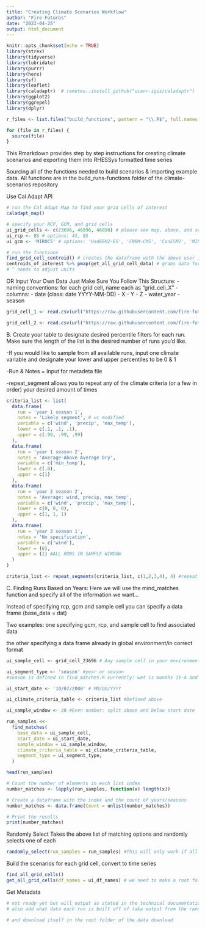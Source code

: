 ```yaml
---
title: "Creating Climate Scenarios Workflow"
author: "Fire Futures"
date: "2023-04-25"
output: html_document
---
```

```r
knitr::opts_chunk$set(echo = TRUE)
library(strex)
library(tidyverse)
library(lubridate)
library(purrr)
library(here)
library(sf)
library(leaflet)
library(caladaptr)  # remotes::install_github("ucanr-igis/caladaptr")
library(ggplot2)
library(ggrepel)
library(dplyr)

r_files <- list.files("build_functions", pattern = "\\.R$", full.names = TRUE)

for (file in r_files) {
  source(file)
}
```

This Rmarkdown provides step by step instructions for creating climate scenarios and exporting them into RHESSys formatted time series 

Sourcing all of the functions needed to build scenarios & importing example data. All functions are in the build_runs-functions folder of the climate-scenarios repository

Use Cal Adapt API
```r
# run the Cal Adapt Map to find your grid cells of interest
caladapt_map()

# specify your RCP, GCM, and grid cells
ui_grid_cells <- c(23696, 46896, 46898) # please see map, above, and select grid cells of interest in the format c(23696, 46896)
ui_rcp <- 85 # options: 45, 85
ui_gcm <- 'MIROC5' # options: 'HadGEM2-ES', 'CNRM-CM5', 'CanESM2', 'MIROC5'

# run the functions
find_grid_cell_centroid() # creates the dataframe with the above user inputs that the get_all_grid_cell_data() function will use to grab data for
centroids_of_interest %>% pmap(get_all_grid_cell_data) # grabs data for all grid cells 
# ^ needs to adjust units
```

OR Input Your Own Data
Just Make Sure You Follow This Structure:
- naming conventions: for each grid cell, name each as "grid_cell_X"
- columns:
  - date (class: date YYYY-MM-DD)
  - X
  - Y
  - Z
  - water_year
  - season
```r
grid_cell_1 <- read.csv(url("https://raw.githubusercontent.com/fire-futures/climate-scenarios/main/MIROC5_rcp45_1"))

grid_cell_2 <- read.csv(url("https://raw.githubusercontent.com/fire-futures/climate-scenarios/main/MIROC_rcp45_2")) 
```

B. Create your table to designate desired percentile filters for each run. Make sure the length of the list is the desired number of runs you'd like. 

-If you would like to sample from all available runs, input one climate variable and designate your lower and upper percentiles to be 0 & 1

-Run & Notes = Input for metadeta file

-repeat_segment allows you to repeat any of the climate criteria (or a few in order) your desired amount of times

```r
criteria_list <- list(
  data.frame(
    run = 'year 1 season 1',
    notes = 'Likely segment', # vc modified
    variable = c('wind', 'precip', 'max_temp'),
    lower = c(.1, .1, .1),
    upper = c(.99, .99, .99)
  ),
  data.frame(
    run = 'year 1 season 2',
    notes = 'Average-Above Average Dry',
    variable = c('min_temp'),
    lower = c(.0),
    upper = c(1)
  ),
  data.frame(
    run = 'year 2 season 2',
    notes = 'Average: wind, precip, max_temp',
    variable = c('wind', 'precip', 'max_temp'),
    lower = c(0, 0, 0),
    upper = c(1, 1, 1)
  ),
  data.frame(
    run = 'year 3 season 1',
    notes = 'No specification',
    variable = c('wind'),
    lower = (0),
    upper = (1) #ALL RUNS IN SAMPLE WINDOW 
  )
)

criteria_list <- repeat_segments(criteria_list, c(1,2,3,4), 4) #repeat 1-4 four times 
```

C. Finding Runs Based on Years: Here we will use the mind_matches function and specify all of the information we want...

Instead of specifying rcp, gcm and sample cell you can specify a data frame (base_data = dat)

Two examples: 
one specifying gcm, rcp, and sample cell to find associated data

the other specifying a data frame already in global environment/in correct format 

```r
ui_sample_cell <- grid_cell_23696 # Any sample cell in your environment 

ui_segment_type <- 'season' #year or season
#season is defined in find_matches.R currently: wet is months 11-4 and dry 5-10

ui_start_date <- '10/07/2000' # MM/DD/YYYY

ui_climate_criteria_table <- criteria_list #Defined above 

ui_sample_window <- 20 #Even number: split above and below start date 

run_samples <<-
  find_matches(
    base_data = ui_sample_cell,
    start_date = ui_start_date, 
    sample_window = ui_sample_window,
    climate_criteria_table = ui_climate_criteria_table, 
    segment_type = ui_segment_type,
  )

head(run_samples)

# Count the number of elements in each list index
number_matches <- lapply(run_samples, function(x) length(x))

# Create a dataframe with the index and the count of years/seasons
number_matches <- data.frame(Count = unlist(number_matches))

# Print the results
print(number_matches)
```

Randomly Select
Takes the above list of matching options and randomly selects one of each
```r
randomly_select(run_samples = run_samples) #This will only work if all segments have something to sample from
```


Build the scenarios for each grid cell, convert to time series
```r
find_all_grid_cells()
get_all_grid_cells(df_names = ui_df_names) # we need to make a root folder for all the grid cells probably in erica's function? for ALL grid cells, this needs to be one step up above in the loop function
```

Get Metadata
```r
# not ready yet but will output as stated in the technical documentation draft: https://docs.google.com/document/d/1G1UKEErrcdLWn4X61f-iy2ByZO3PCXRP/edit#heading=h.psoig0rfj0i9 AND maybe add the centroids of the cal adapt grid cells?
# also add what data each run is built off of (aka output from the randomly select and the number from the find matches output)

# and download itself in the root folder of the data download
```




